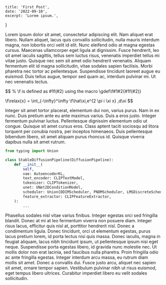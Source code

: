     title: 'First Post',
    date: '2022-09-10',
    excerpt: 'Lorem ipsum.',
}

Lorem ipsum dolor sit amet, consectetur adipiscing elit. Nam aliquet erat libero. Nullam aliquet, lacus quis convallis sollicitudin, nulla mauris interdum magna, non lobortis orci velit id elit. Nunc eleifend odio at magna egestas cursus. Maecenas ullamcorper eget ligula at dignissim. Fusce hendrerit, leo sit amet iaculis sagittis, tellus sem luctus risus, venenatis imperdiet tellus mi vitae justo. Quisque nec sem sit amet odio hendrerit venenatis. Aliquam fermentum elit id magna sollicitudin, vitae sodales sapien facilisis. Morbi pharetra nec tortor ac pellentesque. Suspendisse tincidunt laoreet augue eu euismod. Duis tellus augue, tempor sed quam ac, interdum pulvinar mi. Ut nec venenatis lectus.

$$
% \f is defined as #1f(#2) using the macro
\gdef\f#1#2{#1f(#2)}

\f\relax{x} = \int_{-\infty}^\infty
    \f\hat\xi\,e^{2 \pi i \xi x}
    \,d\xi
$$

Integer sit amet tortor placerat, elementum dui non, varius purus. Nam in ex nunc. Duis pretium ante eu ante maximus varius. Duis a eros justo. Integer fermentum pulvinar luctus. Pellentesque dignissim elementum odio ut congue. Quisque sit amet cursus eros. Class aptent taciti sociosqu ad litora torquent per conubia nostra, per inceptos himenaeos. Duis pellentesque bibendum libero, sit amet aliquam purus rhoncus id. Quisque viverra dapibus nulla sit amet rutrum.

```python
from typing import Union

class StableDiffusionPipeline(DiffusionPipeline):
    def __init__(
        self,
        vae: AutoencoderKL,
        text_encoder: CLIPTextModel,
        tokenizer: CLIPTokenizer,
        unet: UNet2DConditionModel,
        scheduler: Union[DDIMScheduler, PNDMScheduler, LMSDiscreteScheduler],
        feature_extractor: CLIPFeatureExtractor,
    ):
        ...
```

Phasellus sodales nisl vitae varius finibus. Integer egestas orci sed fringilla blandit. Donec at mi at leo fermentum viverra non posuere diam. Integer risus lacus, efficitur quis nisl at, porttitor hendrerit nisl. Donec a condimentum ligula. Donec tincidunt, orci ut elementum egestas, purus lacus pretium lorem, id porta lectus nisi quis massa. Donec iaculis, magna in feugiat aliquam, lacus nibh tincidunt ipsum, ut pellentesque ipsum nisi eget neque. Suspendisse porta egestas libero, id gravida nunc molestie nec. Ut mollis dolor non erat lacinia, sed faucibus nulla pharetra. Proin fringilla odio ac ante fringilla egestas. Integer interdum arcu massa, eu rutrum diam mollis sit amet. Donec a convallis dui. Fusce justo arcu, aliquet nec sapien sit amet, ornare tempor sapien. Vestibulum pulvinar nibh ut risus euismod, eget tempus libero ultrices. Curabitur imperdiet libero eu velit sodales sollicitudin.

